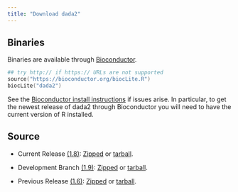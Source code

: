 ```yaml
---
title: "Download dada2"
---
```


## Binaries

Binaries are available through [Bioconductor](https://www.bioconductor.org/packages/release/bioc/html/dada2.html).

```S
## try http:// if https:// URLs are not supported
source("https://bioconductor.org/biocLite.R")
biocLite("dada2")
```

See the [Bioconductor install instructions](https://www.bioconductor.org/install/) if issues arise. In particular, to get the newest release of dada2 through Bioconductor you will need to have the current version of R installed.

## Source

* Current Release [(1.8)](https://github.com/benjjneb/dada2/releases): [Zipped](https://github.com/benjjneb/dada2/archive/v1.8.zip) or [tarball](https://github.com/benjjneb/dada2/archive/v1.8.tar.gz).

* Development Branch [(1.9)](https://github.com/benjjneb/dada2): [Zipped](https://github.com/benjjneb/dada2/archive/master.zip) or [tarball](https://github.com/benjjneb/dada2/archive/master.tar.gz).

* Previous Release [(1.6)](https://github.com/benjjneb/dada2/releases): [Zipped](https://github.com/benjjneb/dada2/archive/v1.6.zip) or [tarball](https://github.com/benjjneb/dada2/archive/v1.6.tar.gz).

